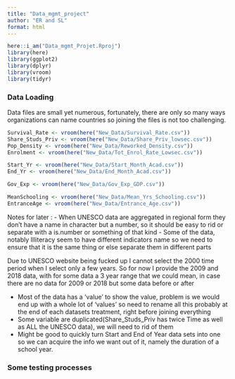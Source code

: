 ```yaml
---
title: "Data_mgmt_project"
author: "ER and SL"
format: html
---
```


```r
here::i_am("Data_mgmt_Projet.Rproj")
library(here)
library(ggplot2)
library(dplyr)
library(vroom)
library(tidyr)
```

### Data Loading 
Data files are small yet numerous, fortunately, there are only so many ways organizations can name countries so joining the files is not too challenging.
```r
Survival_Rate <- vroom(here("New_Data/Survival_Rate.csv"))
Share_Studs_Priv <- vroom(here("New_Data/Share_Priv_lowsec.csv"))
Pop_Density <- vroom(here("New_Data/Reworked_Density.csv"))
Enrolment <- vroom(here("New_Data/Tot_Enrol_Rate_Lowsec.csv"))

Start_Yr <- vroom(here("New_Data/Start_Month_Acad.csv"))
End_Yr <- vroom(here("New_Data/End_Month_Acad.csv"))

Gov_Exp <- vroom(here("New_Data/Gov_Exp_GDP.csv"))

MeanSchooling <- vroom(here("New_Data/Mean_Yrs_Schooling.csv"))
EntranceAge <- vroom(here("New_Data/Entrance_Age.csv"))

```

Notes for later :
- When UNESCO data are aggregated in regional form they don't have a name in character but a number, so it should be easy to rid or separate with a is.number or something of that kind
- Some of the data, notably Illiteracy seem to have different indicators name so we need to ensure that it is the same thing or else separate them in different parts

Due to UNESCO website being fucked up I cannot select the 2000 time period when I select only a few years. So for now I provide the 2009 and 2018 data, with for some data a 3 year range that we could mean, in case there are no data for 2009 or 2018 but some data before or after

- Most of the data has a 'value' to show the value, problem is we would end up with a whole lot of 'values' so need to rename all this probably at the end of each datasets treatment, right before joining everything
- Some variable are duplicated(Share_Studs_Priv has twice Time as well as ALL the UNESCO data), we will need to rid of them
- Might be good to quickly turn Start and End of Year data sets into one so we can acquire the info we want out of it, namely the duration of a school year.

### Some testing processes


